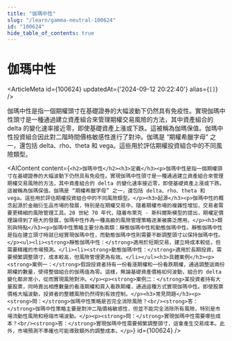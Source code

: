 ```yaml
---
title: "伽瑪中性"
slug: "/learn/gamma-neutral-100624"
id: "100624"
hide_table_of_contents: true
---
```



# 伽瑪中性

<ArticleMeta id={100624} updatedAt={'2024-09-12 20:22:40'} alias={`[]`} />
<div className='border-solid border-b border-t-0 my-4 border-[var(--ifm-color-gray-300)]' />

伽瑪中性是指一個期權頭寸在基礎證券的大幅波動下仍然具有免疫性。實現伽瑪中性頭寸是一種通過建立資產組合來管理期權交易風險的方法，其中資產組合的 delta 的變化速率接近零，即使基礎資產上漲或下跌。這被稱為伽瑪保值。伽瑪中性投資組合因此對二階時間價格敏感性進行了對沖。伽瑪是 “期權希臘字母” 之一，還包括 delta、rho、theta 和 vega。這些用於評估期權投資組合中的不同風險類型。

<AIContent content={`<h2>伽瑪中性</h2><h3>定義</h3><p>伽瑪中性是指一個期權頭寸在基礎證券的大幅波動下仍然具有免疫性。實現伽瑪中性頭寸是一種通過建立資產組合來管理期權交易風險的方法，其中資產組合的 delta 的變化速率接近零，即使基礎資產上漲或下跌。這被稱為伽瑪保值。伽瑪是 “期權希臘字母” 之一，還包括 delta、rho、theta 和 vega。這些用於評估期權投資組合中的不同風險類型。</p><h3>起源</h3><p>伽瑪中性的概念起源於金融衍生品市場的發展，特別是在期權交易中。隨着期權市場的複雜性增加，交易者需要更精細的風險管理工具。20 世紀 70 年代，隨着布萊克 - 斯科爾斯模型的提出，期權定價理論得到了極大的發展，伽瑪中性作為一種高級的風險管理策略逐漸被廣泛應用。</p><h3>類別與特點</h3><p>伽瑪中性策略主要分為兩類：靜態伽瑪中性和動態伽瑪中性。靜態伽瑪中性是指在建立頭寸時就已經實現伽瑪中性，而動態伽瑪中性則需要不斷調整頭寸以保持伽瑪中性。</p><ul><li><strong>靜態伽瑪中性：</strong>適用於短期交易，建立時成本較低，但需要精確的市場預測。</li><li><strong>動態伽瑪中性：</strong>適用於長期投資，需要頻繁調整頭寸，成本較高，但風險管理更為有效。</li></ul><h3>具體案例</h3><p><strong>案例一：</strong>假設投資者持有一份看漲期權和一份看跌期權，通過調整這兩份期權的數量，使得整個組合的伽瑪值為零。這樣，無論基礎資產價格如何波動，組合的 delta 變化都非常小，從而實現風險對沖。</p><p><strong>案例二：</strong>某投資者持有大量股票，同時賣出相應數量的看漲期權和買入看跌期權，通過這種方式實現伽瑪中性。即使股票價格大幅波動，投資者的整體風險仍然得到有效控制。</p><h3>常見問題</h3><p><strong>問：</strong>伽瑪中性策略是否完全消除風險？<br/><strong>答：</strong>伽瑪中性策略主要是對沖二階價格敏感性，但並不能完全消除所有風險，特別是市場流動性風險和極端市場波動。</p><p><strong>問：</strong>實現伽瑪中性需要哪些成本？<br/><strong>答：</strong>實現伽瑪中性需要頻繁調整頭寸，這會產生交易成本。此外，市場預測不準確也可能導致額外的調整成本。</p>`} id={100624} />
